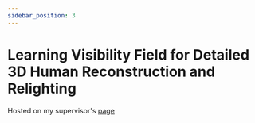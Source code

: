 ```yaml
---
sidebar_position: 3
---
```


# Learning Visibility Field for Detailed 3D Human Reconstruction and Relighting

Hosted on my supervisor's [page](https://ytrock.com/vis-fuse-page/)

